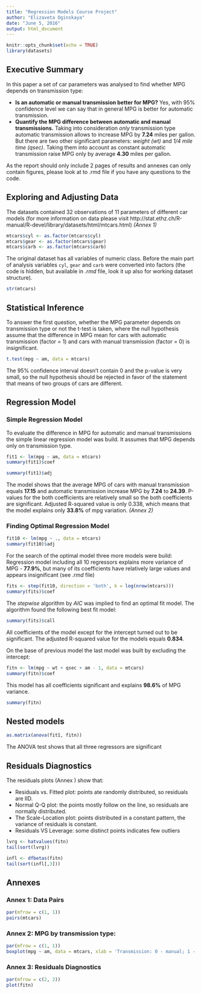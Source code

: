 ```yaml
---
title: "Regression Models Course Project"
author: "Elizaveta Oginskaya"
date: "June 5, 2016"
output: html_document
---
```


```r
knitr::opts_chunk$set(echo = TRUE)
library(datasets)
```

## Executive Summary
In this paper a set of car parameters was analysed to find whether MPG depends on transmission type:

* **Is an automatic or manual transmission better for MPG?** Yes, with 95% confidence level we can say that in general MPG is better for automatic transmission.
* **Quantify the MPG difference between automatic and manual transmissions.** Taking into consideration *only* transmission type automatic transmission allows to increase MPG by **7.24** miles per gallon. But there are two other significant parameters: *weight (wt)* and *1/4 mile time (qsec)*. Taking them into account as constant automatic transmission raise MPG only by average **4.30** miles per gallon.

As the report should only include 2 pages of results and annexes can only contain figures, please look at to .rmd file if you have any questions to the code.

## Exploring and Adjusting Data
The datasets contained 32 observations of 11 parameters of different car models (for more information on data please visit http://stat.ethz.ch/R-manual/R-devel/library/datasets/html/mtcars.html) *(Annex 1)*
```r
mtcars$cyl <- as.factor(mtcars$cyl)
mtcars$gear <- as.factor(mtcars$gear)
mtcars$carb <- as.factor(mtcars$carb)
```
The original dataset has all variables of numeric class. Before the main part of analysis variables `cyl`, `gear` and `carb` were converted into factors (the code is hidden, but available in *.rmd* file, look it up also for working dataset structure).
```r
str(mtcars)
```

## Statistical Inference
To answer the first question, whether the MPG parameter depends on transmission type or not the t-test is taken, where the null hypothesis assume that the difference in MPG mean for cars with automatic transmission (factor = 1) and cars with manual transmission (factor = 0) is insignificant.
```r
t.test(mpg ~ am, data = mtcars)
```
The 95% confidence interval doesn't contain 0 and the p-value is very small, so the null hypothesis should be rejected in favor of the statement that means of two groups of cars are different.

## Regression Model
### Simple Regression Model
To evaluate the difference in MPG for automatic and manual transmissions the simple linear regression model was build. It assumes that MPG depends only on transmission type.
```r
fit1 <- lm(mpg ~ am, data = mtcars)
summary(fit1)$coef
```

```r
summary(fit1)$adj
```

The model shows that the average MPG of cars with manual transmission equals **17.15** and automatic transmission increase MPG by **7.24** to **24.39**. P-values for the both coefficients are relatively small so the both coefficients are significant. Adjusted R-squared value is only 0.338, which means that the model explains only **33.8%** of mpg variation. *(Annex 2)*

### Finding Optimal Regression Model
```r
fit10 <- lm(mpg ~ ., data = mtcars)
summary(fit10)$adj
```
For the search of the optimal model three more models were build:
Regression model including all 10 regressors explains more variance of MPG - **77.9%**, but many of its coefficients have relatively large values and appears insignificant (see *.rmd* file)
```r
fits <- step(fit10, direction = 'both', k = log(nrow(mtcars)))
summary(fits)$coef
```

The *stepwise* algorithm by *AIC* was implied to find an optimal fit model. The algorithm found the following best fit model:
```r
summary(fits)$call
```
All coefficients of the model except for the intercept turned out to be significant. The adjusted R-squared value for the models equals **0.834**.

On the base of previous model the last model was built by excluding the intercept:
```r
fitn <- lm(mpg ~ wt + qsec + am - 1, data = mtcars)
summary(fitn)$coef
```
This model has all coefficients significant and explains **98.6%** of MPG variance.
```r
summary(fitn)
```

## Nested models
```r
as.matrix(anova(fit1, fitn))
```
The ANOVA test shows that all three regressors are significant

## Residuals Diagnostics
The residuals plots (Annex ) show that:

* Residuals vs. Fitted plot: points ate randomly distributed, so residuals are IID.
* Normal Q-Q plot: the points mostly follow on the line, so residuals are normally distributed.
* The Scale-Location plot: points distributed in a constant pattern, the variance of residuals is constant.
* Residuals VS Leverage: some distinct points indicates few outliers
```r
lvrg <- hatvalues(fitn)
tail(sort(lvrg))

infl <- dfbetas(fitn)
tail(sort(infl[,3]))
```


## Annexes
### Annex 1: Data Pairs
```r
par(mfrow = c(1, 1))
pairs(mtcars)
```

### Annex 2: MPG by transmission type:
```r
par(mfrow = c(1, 1))
boxplot(mpg ~ am, data = mtcars, xlab = 'Transmission: 0 - manual; 1 - automatic', ylab = 'Miles per Gallon')
```

### Annex 3: Residuals Diagnostics
```r
par(mfrow = c(2, 2))
plot(fitn)
```
